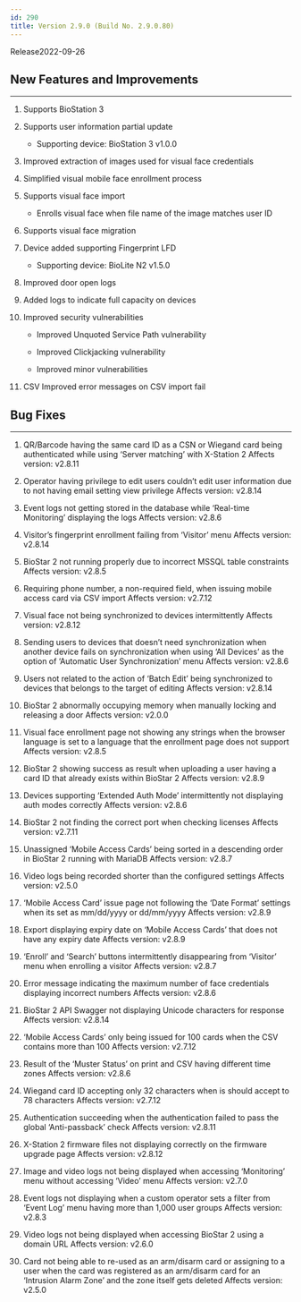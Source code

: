```yaml
---
id: 290
title: Version 2.9.0 (Build No. 2.9.0.80)
---
```


Release<Separator/>2022-09-26

## New Features and Improvements

---

1. Supports BioStation 3

1. Supports user information partial update

    * Supporting device: BioStation 3 v1.0.0

1. Improved extraction of images used for visual face credentials

1. Simplified visual mobile face enrollment process

1. Supports visual face import

    * Enrolls visual face when file name of the image matches user ID

1. Supports visual face migration

1. Device added supporting Fingerprint LFD

    * Supporting device: BioLite N2 v1.5.0

1. Improved door open logs

1. Added logs to indicate full capacity on devices

1. Improved security vulnerabilities

    * Improved Unquoted Service Path vulnerability

    * Improved Clickjacking vulnerability

    * Improved minor vulnerabilities

1. CSV Improved error messages on CSV import fail

## Bug Fixes

---

<BugLists>

1. QR/Barcode having the same card ID as a CSN or Wiegand card being authenticated while using ‘Server matching’ with X-Station 2 <Badge>Affects version: v2.8.11</Badge>

1. Operator having privilege to edit users couldn’t edit user information due to not having email setting view privilege <Badge>Affects version: v2.8.14</Badge>

1. Event logs not getting stored in the database while ‘Real-time Monitoring’ displaying the logs <Badge>Affects version: v2.8.6</Badge>

1. Visitor’s fingerprint enrollment failing from ‘Visitor’ menu <Badge>Affects version: v2.8.14</Badge>

1. BioStar 2 not running properly due to incorrect MSSQL table constraints <Badge>Affects version: v2.8.5</Badge>

1. Requiring phone number, a non-required field, when issuing mobile access card via CSV import <Badge>Affects version: v2.7.12</Badge>

1. Visual face not being synchronized to devices intermittently <Badge>Affects version: v2.8.12</Badge>

1. Sending users to devices that doesn’t need synchronization when another device fails on synchronization when using ‘All Devices’ as the option of ‘Automatic User Synchronization’ menu <Badge>Affects version: v2.8.6</Badge>

1. Users not related to the action of ‘Batch Edit’ being synchronized to devices that belongs to the target of editing <Badge>Affects version: v2.8.14</Badge>

1. BioStar 2 abnormally occupying memory when manually locking and releasing a door <Badge>Affects version: v2.0.0</Badge>

1. Visual face enrollment page not showing any strings when the browser language is set to a language that the enrollment page does not support <Badge>Affects version: v2.8.5</Badge>

1. BioStar 2 showing success as result when uploading a user having a card ID that already exists within BioStar 2 <Badge>Affects version: v2.8.9</Badge>

1. Devices supporting ‘Extended Auth Mode’ intermittently not displaying auth modes correctly <Badge>Affects version: v2.8.6</Badge>

1. BioStar 2 not finding the correct port when checking licenses <Badge>Affects version: v2.7.11</Badge>

1. Unassigned ‘Mobile Access Cards’ being sorted in a descending order in BioStar 2 running with MariaDB <Badge>Affects version: v2.8.7</Badge>

1. Video logs being recorded shorter than the configured settings <Badge>Affects version: v2.5.0</Badge>

1. ‘Mobile Access Card’ issue page not following the ‘Date Format’ settings when its set as mm/dd/yyyy or dd/mm/yyyy <Badge>Affects version: v2.8.9</Badge>

1. Export displaying expiry date on ‘Mobile Access Cards’ that does not have any expiry date <Badge>Affects version: v2.8.9</Badge>

1. ‘Enroll’ and ‘Search’ buttons intermittently disappearing from ‘Visitor’ menu when enrolling a visitor <Badge>Affects version: v2.8.7</Badge>

1. Error message indicating the maximum number of face credentials displaying incorrect numbers <Badge>Affects version: v2.8.6</Badge>

1. BioStar 2 API Swagger not displaying Unicode characters for response <Badge>Affects version: v2.8.14</Badge>

1. ‘Mobile Access Cards’ only being issued for 100 cards when the CSV contains more than 100 <Badge>Affects version: v2.7.12</Badge>

1. Result of the ‘Muster Status’ on print and CSV having different time zones <Badge>Affects version: v2.8.6</Badge>

1. Wiegand card ID accepting only 32 characters when is should accept to 78 characters <Badge>Affects version: v2.7.12</Badge>

1. Authentication succeeding when the authentication failed to pass the global ‘Anti-passback’ check <Badge>Affects version: v2.8.11</Badge>

1. X-Station 2 firmware files not displaying correctly on the firmware upgrade page <Badge>Affects version: v2.8.12</Badge>

1. Image and video logs not being displayed when accessing ‘Monitoring’ menu without accessing ‘Video’ menu <Badge>Affects version: v2.7.0</Badge>

1. Event logs not displaying when a custom operator sets a filter from ‘Event Log’ menu having more than 1,000 user groups <Badge>Affects version: v2.8.3</Badge>

1. Video logs not being displayed when accessing BioStar 2 using a domain URL <Badge>Affects version: v2.6.0</Badge>

1. Card not being able to re-used as an arm/disarm card or assigning to a user when the card was registered as an arm/disarm card for an ‘Intrusion Alarm Zone’ and the zone itself gets deleted <Badge>Affects version: v2.5.0</Badge>

</BugLists>